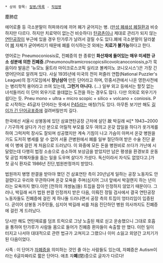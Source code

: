  * 상위 항목: [[질병/목록]] - [[직업병]]

塵肺症

에어로졸 등 극소분말이 허파꽈리에 끼어 폐가 굳어지는 병. ([[만성 폐쇄성 폐질환]]과 비슷하지만 다르다. 하지만 치료약이 없는건 비슷하다)
[[탄광]]촌이나 제대로 관리가 되지 않는 [[연탄]]공장이 부근에 있을 경우 탄가루가 날려서 걸릴 수도 있다.폐에 극소분말이 달라붙어 [[폐]] 자체가 굳어버리기 때문에 폐를 이식하는것 외에는 '''치료가 불가능'''하다고 한다.

영어로는 Pneumoconiosis로, 진폐증의 한 종류인 '''화산재에 들어있는 매우 미세한 규소 성분에 의한 진폐증.'''(Pneumonoultramicroscopicsilicovolcanoconiosis,p가 묵음이라 발음은 '뉴모노 울트라 마이크로스코픽 실리코 볼케이노 코니오시스')은 가장 긴 영어단어로 알려져 있다. 사실 1935년에 미국의 전미 퍼즐러 연합(National Puzzler's League)의 정기모임에서 '''장난삼아''' 만든 단어라고 하며, 민중서관에서 나온 영한사전에는 병리학적 용어라고 쓰여 있는데, '''그런거 아니다.''' (...)
일부 외고 등에서는 할짓 없는 녀석들끼리 이 단어 외우기로 쓸데없는 도전을 하는 경우도 많다. 다만 의외로 외우기가 쉽다는 듯. Pneu mono + ultra + micro scopic + silico + volcano + coniosis. P로 시작하는 45글자 단어라는 뜻에서 [[페드로 마르티네즈|P45]]라는 애칭(?)도 있다. 아무튼 보기만 해도 [[길이가 긴 단어공포증]]에 걸려버릴만치 길다.

한국에선 서울시 상봉동에 있던 삼표연탄공장 근처에 살던 故 박길래 씨[* 1943~2000 / 기구하게 살다가 가신 분으로 어릴적 부모를 모두 여의고 온갖 잡일을 하다가 옷가게를 하여 그럭저럭 장사도 잘되며 성공했지만 계속 기침이 나고 가슴이 아퍼서 온갖 병원을 가도 도저히 병세를 알 수 없어 서울 큰병원에서 폐를 일부 절단하여 받은 수술 진단 끝에 이 병에 걸린 게 처음으로 드러났다. 이 와중에 모든 돈을 병원비로 쓰다가 가난에 시달렸는데 다행히 법정 소송으로 승소하여 보상금을 받았지만 남은 평생을 환경보호 운동 및 공업 피해자들을 돕는 일을 도우며 살다가 가셨다. 독신이라서 자식도 없었다고.]가 첫 공식 환자로 1986년 진단,법원판정까지 받았다. 

법원까지 병명 판결을 받아야 했던 건 삼표연탄 측이 20년넘게 일하는 공장 노동자도 안 걸렸다고 우리와 무관하다며 온갖 모욕을 주며(심지어 그녀 앞에서 박걸랜지 하는 년이라는 모욕까지 했다.이런 [천하의 개쌍놈]들) 트집을 잡아 인정하지 않았기 때문이다. 그러나, 박길래 씨가 법원 판결 인정까지 받은 다음, 이뤄진 정밀 검사에서 결국 연탄공장 노동자들도 진폐증에 걸린 게 하나둘 드러나면서 공장 측의 트집이 엉터리임이 입증된다. 곧이어 상봉동 거주민들, 심지어 박길래 씨를 처음 진단하던 병원 의사까지도 진폐증에 걸린 게 드러났다.

당시만 해도 연탄재료를 덤프 트럭으로 그냥 노출된 채로 싣고 운송했으니 그대로 호흡을 통하여 탄가루가 사람들 몸으로 들어가 진폐증 환자들이 속출할 만 했다. 이런 일이 터지고 나서야 대대적으로 관련 법규가 고쳐지고 그랬으나 이미 소잃고 외양간 고치기가 된 다음이었다.

사족 : 이 단어가 [[자폐증]]을 의미하는 것인 줄 아는 사람들도 있는데, 자폐증은 Autism이라는 6글자짜리로 짧은 단어다. 애초 자'''폐'''(閉)증으로 글자가 다르다!

